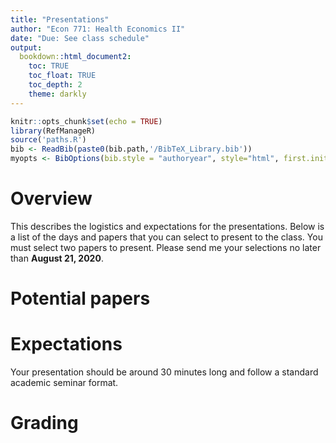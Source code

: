 ```yaml
---
title: "Presentations"
author: "Econ 771: Health Economics II"
date: "Due: See class schedule"
output: 
  bookdown::html_document2:
    toc: TRUE
    toc_float: TRUE
    toc_depth: 2
    theme: darkly
---
```


```r
knitr::opts_chunk$set(echo = TRUE)
library(RefManageR)
source('paths.R')
bib <- ReadBib(paste0(bib.path,'/BibTeX_Library.bib'))
myopts <- BibOptions(bib.style = "authoryear", style="html", first.inits=FALSE, max.names = 20, check.entries=FALSE)

```



# Overview
This describes the logistics and expectations for the presentations. Below is a list of the days and papers that you can select to present to the class. You must select two papers to present. Please send me your selections no later than **August 21, 2020**.


# Potential papers


# Expectations
Your presentation should be around 30 minutes long and follow a standard academic seminar format. 


# Grading
